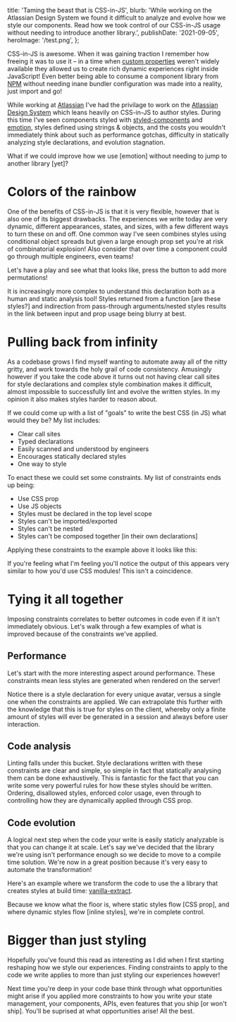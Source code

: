   title: 'Taming the beast that is CSS-in-JS',
  blurb:
    'While working on the Atlassian Design System we found it difficult to analyze and evolve how we style our components. Read how we took control of our CSS-in-JS usage without needing to introduce another library.',
  publishDate: '2021-09-05',
  heroImage: '/test.png',
};

CSS-in-JS is awesome.
When it was gaining traction I remember how freeing it was to use it –
in a time when [custom properties](https://developer.mozilla.org/en-US/docs/Web/CSS/--*) weren't widely available they allowed us to create rich dynamic experiences right inside JavaScript!
Even better being able to consume a component library from [NPM](https://npmjs.com) without needing inane bundler configuration was made into a reality,
just import and go!

While working at [Atlassian](https://atlassian.com) I've had the privilage to work on the [Atlassian Design System](https://atlassian.design/) which leans heavily on CSS-in-JS to author styles.
During this time I've seen components styled with [styled-components](https://styled-components.com/) and [emotion](https://emotion.sh/docs/introduction),
styles defined using strings & objects,
and the costs you wouldn't immediately think about such as performance gotchas,
difficulty in statically analyzing style declarations,
and evolution stagnation.

What if we could improve how we use [emotion] without needing to jump to another library [yet]?

# Colors of the rainbow

One of the benefits of CSS-in-JS is that it is very flexible,
however that is also one of its biggest drawbacks.
The experiences we write today are very dynamic,
different appearances,
states,
and sizes,
with a few different ways to turn these on and off.
One common way I've seen combines styles using conditional object spreads but given a large enough prop set you're at risk of combinatorial explosion!
Also consider that over time a component could go through multiple engineers,
even teams!

Let's have a play and see what that looks like,
press the button to add more permutations!

<ExampleContainer>
  <DynamicStyles />
</ExampleContainer>

It is increasingly more complex to understand this declaration both as a human and static analysis tool!
Styles returned from a function [are these styles?] and indirection from pass-through arguments/nested styles results in the link between input and prop usage being blurry at best.

# Pulling back from infinity

As a codebase grows I find myself wanting to automate away all of the nitty gritty,
and work towards the holy grail of code consistency.
Amusingly however if you take the code above it turns out not having clear call sites for style declarations and complex style combination makes it difficult,
almost impossible to successfully lint and evolve the written styles.
In my opinion it also makes styles harder to reason about.

If we could come up with a list of "goals" to write the best CSS (in JS) what would they be?
My list includes:

- Clear call sites
- Typed declarations
- Easily scanned and understood by engineers
- Encourages statically declared styles
- One way to style

To enact these we could set some constraints.
My list of constraints ends up being:

- Use CSS prop
- Use JS objects
- Styles must be declared in the top level scope
- Styles can't be imported/exported
- Styles can't be nested
- Styles can't be composed together [in their own declarations]

Applying these constraints to the example above it looks like this:

<ExampleContainer>
  <ConstrainStyles />
</ExampleContainer>

If you're feeling what I'm feeling you'll notice the output of this appears very similar to how you'd use CSS modules!
This isn't a coincidence.

# Tying it all together

Imposing constraints correlates to better outcomes in code even if it isn't immediately obvious.
Let's walk through a few examples of what is improved because of the constraints we've applied.

## Performance

Let's start with the more interesting aspect around performance.
These constraints mean less styles are generated when rendered on the server!

<ExampleContainer>
  <AvatarExample />
</ExampleContainer>

Notice there is a style declaration for every unique avatar,
versus a single one when the constraints are applied.
We can extrapolate this further with the knowledge that this is true for styles on the client,
whereby only a finite amount of styles will ever be generated in a session and always before user interaction.

## Code analysis

Linting falls under this bucket.
Style declarations written with these constraints are clear and simple,
so simple in fact that statically analysing them can be done exhaustively.
This is fantastic for the fact that you can write some very powerful rules for how these styles should be written.
Ordering,
disallowed styles,
enforced color usage,
even through to controlling how they are dynamically applied through CSS prop.

<ExampleContainer>
  <CodeAnalysis />
</ExampleContainer>

## Code evolution

A logical next step when the code your write is easily staticly analyzable is that you can change it at scale.
Let's say we've decided that the library we're using isn't performance enough so we decide to move to a compile time solution.
We're now in a great position because it's very easy to automate the transformation!

Here's an example where we transform the code to use the a library that creates styles at build time: [vanilla-extract](https://vanilla-extract.style/).

<ExampleContainer>
  <CodemodStyles />
</ExampleContainer>

Because we know what the floor is,
where static styles flow [CSS prop],
and where dynamic styles flow [inline styles],
we're in complete control.

# Bigger than just styling

Hopefully you've found this read as interesting as I did when I first starting reshaping how we style our experiences.
Finding constraints to apply to the code we write applies to more than just styling our experiences however!

Next time you're deep in your code base think through what opportunities might arise if you applied more constraints to how you write your state management,
your components,
APIs,
even features that you ship [or won't ship].
You'll be suprised at what opportunities arise!
All the best.
